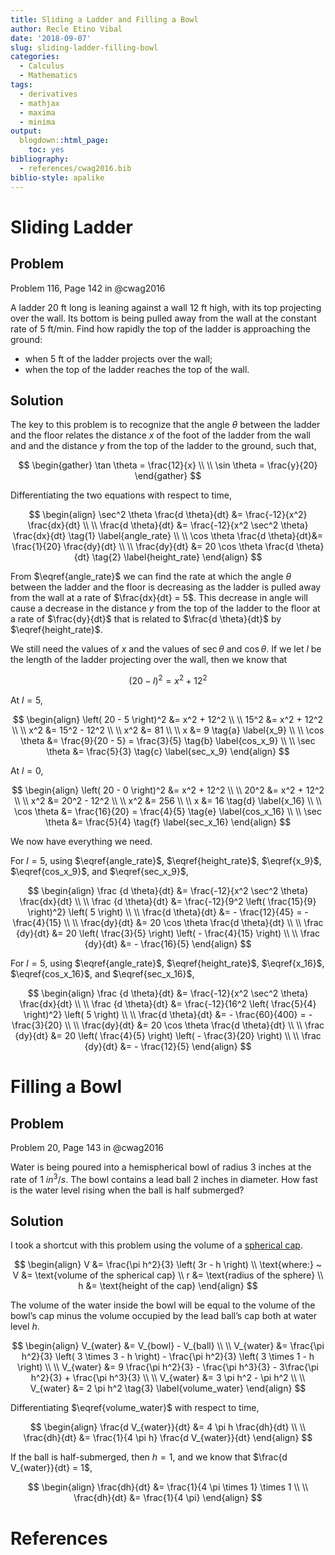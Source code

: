 ```yaml
---
title: Sliding a Ladder and Filling a Bowl
author: Recle Etino Vibal
date: '2018-09-07'
slug: sliding-ladder-filling-bowl
categories:
  - Calculus
  - Mathematics
tags:
  - derivatives
  - mathjax
  - maxima
  - minima
output:
  blogdown::html_page:
    toc: yes
bibliography:
  - references/cwag2016.bib
biblio-style: apalike
---
```


# Sliding Ladder

## Problem

Problem 116, Page 142 in @cwag2016

A ladder 20 ft long is leaning against a wall 12 ft high, with its top projecting over the wall. Its bottom is being pulled away from the wall at the constant rate of 5 ft/min. Find how rapidly the top of the ladder is approaching the ground: 

 - when 5 ft of the ladder projects over the wall; 
 - when the top of the ladder reaches the top of the wall.
 
## Solution

The key to this problem is to recognize that the angle $\theta$ between the ladder and the floor relates the distance $x$ of the foot of the ladder from the wall and and the distance $y$ from the top of the ladder to the ground, such that,

$$
\begin{gather}
\tan \theta = \frac{12}{x}
\\
\\
\sin \theta = \frac{y}{20}
\end{gather}
$$

Differentiating the two equations with respect to time,

$$
\begin{align}
\sec^2 \theta \frac{d \theta}{dt} &= \frac{-12}{x^2} \frac{dx}{dt}
\\
\\
\frac{d \theta}{dt} &= \frac{-12}{x^2 \sec^2 \theta} \frac{dx}{dt} \tag{1} \label{angle_rate}
\\
\\
\cos \theta \frac{d \theta}{dt}&= \frac{1}{20} \frac{dy}{dt}
\\
\\
\frac{dy}{dt} &= 20 \cos \theta \frac{d \theta}{dt} \tag{2} \label{height_rate}
\end{align}
$$

From $\eqref{angle_rate}$ we can find the rate at which the angle $\theta$ between the ladder and the floor is decreasing as the ladder is pulled away from the wall at a rate of $\frac{dx}{dt} = 5$. This decrease in angle will cause a decrease in the distance $y$ from the top of the ladder to the floor at a rate of $\frac{dy}{dt}$ that is related to $\frac{d \theta}{dt}$ by $\eqref{height_rate}$.

We still need the values of $x$ and the values of $\sec \theta$ and $\cos \theta$. If we let $l$ be the length of the ladder projecting over the wall, then we know that

$$
\left( 20 - l \right)^2 = x^2 + 12^2
$$

At $l = 5$,

$$
\begin{align}
\left( 20 - 5 \right)^2 &= x^2 + 12^2
\\
\\
15^2 &= x^2 + 12^2
\\
\\
x^2 &= 15^2 - 12^2
\\
\\
x^2 &= 81
\\
\\
x &= 9 \tag{a} \label{x_9}
\\
\\
\cos \theta &= \frac{9}{20 - 5} = \frac{3}{5} \tag{b} \label{cos_x_9}
\\
\\
\sec \theta &= \frac{5}{3} \tag{c} \label{sec_x_9}
\end{align}
$$

At $l = 0$,

$$
\begin{align}
\left( 20 - 0 \right)^2 &= x^2 + 12^2
\\
\\
20^2 &= x^2 + 12^2
\\
\\
x^2 &= 20^2 - 12^2
\\
\\
x^2 &= 256
\\
\\
x &= 16 \tag{d} \label{x_16}
\\
\\
\cos \theta &= \frac{16}{20} = \frac{4}{5} \tag{e} \label{cos_x_16}
\\
\\
\sec \theta &= \frac{5}{4} \tag{f} \label{sec_x_16}
\end{align} 
$$

We now have everything we need.

For $l = 5$, using $\eqref{angle_rate}$, $\eqref{height_rate}$, $\eqref{x_9}$, $\eqref{cos_x_9}$, and $\eqref{sec_x_9}$,

$$
\begin{align}
\frac {d \theta}{dt} &= \frac{-12}{x^2 \sec^2 \theta} \frac{dx}{dt}
\\
\\
\frac {d \theta}{dt} &= \frac{-12}{9^2 \left( \frac{15}{9} \right)^2} \left( 5 \right)
\\
\\
\frac{d \theta}{dt} &= - \frac{12}{45} = - \frac{4}{15}
\\
\\
\frac{dy}{dt} &= 20 \cos \theta \frac{d \theta}{dt}
\\
\\
\frac {dy}{dt} &= 20 \left( \frac{3}{5} \right) \left( - \frac{4}{15} \right)
\\
\\
\frac {dy}{dt} &= - \frac{16}{5}
\end{align}
$$

For $l = 5$, using $\eqref{angle_rate}$, $\eqref{height_rate}$, $\eqref{x_16}$, $\eqref{cos_x_16}$, and $\eqref{sec_x_16}$,

$$
\begin{align}
\frac {d \theta}{dt} &= \frac{-12}{x^2 \sec^2 \theta} \frac{dx}{dt}
\\
\\
\frac {d \theta}{dt} &= \frac{-12}{16^2 \left( \frac{5}{4} \right)^2} \left( 5 \right)
\\
\\
\frac{d \theta}{dt} &= - \frac{60}{400} = - \frac{3}{20}
\\
\\
\frac{dy}{dt} &= 20 \cos \theta \frac{d \theta}{dt}
\\
\\
\frac {dy}{dt} &= 20 \left( \frac{4}{5} \right) \left( - \frac{3}{20} \right)
\\
\\
\frac {dy}{dt} &= - \frac{12}{5}
\end{align}
$$

# Filling a Bowl

## Problem

Problem 20, Page 143 in @cwag2016

Water is being poured into a hemispherical bowl of radius 3 inches at the rate of 1 $in^3/s$. The bowl contains a lead ball 2 inches in diameter. How fast is the water level rising when the ball is half submerged?

## Solution

I took a shortcut with this problem using the volume of a [spherical cap](https://en.wikipedia.org/wiki/Spherical_cap).

$$
\begin{align}
V &= \frac{\pi h^2}{3} \left( 3r - h \right)
\\
\text{where:} ~ V &= \text{volume of the spherical cap}
\\
r &= \text{radius of the sphere}
\\
h &= \text{height of the cap}
\end{align}
$$

The volume of the water inside the bowl will be equal to the volume of the bowl's cap minus the volume occupied by the lead ball's cap both at water level $h$.

$$
\begin{align}
V_{water} &= V_{bowl} - V_{ball}
\\
\\
V_{water} &= \frac{\pi h^2}{3} \left( 3 \times 3 - h \right) - \frac{\pi h^2}{3} \left( 3 \times 1 - h \right)
\\
\\
V_{water} &= 9 \frac{\pi h^2}{3} - \frac{\pi h^3}{3} - 3\frac{\pi h^2}{3} + \frac{\pi h^3}{3}
\\
\\
V_{water} &= 3 \pi h^2 - \pi h^2
\\
\\
V_{water} &= 2 \pi h^2 \tag{3} \label{volume_water}
\end{align}
$$

Differentiating $\eqref{volume_water}$ with respect to time,

$$
\begin{align}
\frac{d V_{water}}{dt} &= 4 \pi h \frac{dh}{dt}
\\
\\
\frac{dh}{dt} &= \frac{1}{4 \pi h} \frac{d V_{water}}{dt}
\end{align}
$$

If the ball is half-submerged, then $h = 1$, and we know that $\frac{d V_{water}}{dt} = 1$,

$$
\begin{align}
\frac{dh}{dt} &= \frac{1}{4 \pi \times 1} \times 1
\\
\\
\frac{dh}{dt} &= \frac{1}{4 \pi}
\end{align}
$$

# References
